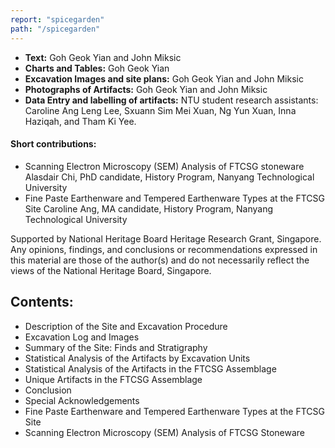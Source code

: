 ```yaml
---
report: "spicegarden"
path: "/spicegarden"
---
```



 - **Text:** Goh Geok Yian and John Miksic
 - **Charts and Tables:** Goh Geok Yian
 - **Excavation Images and site plans:** Goh Geok Yian and John Miksic
 - **Photographs of Artifacts:** Goh Geok Yian and John Miksic
 - **Data Entry and labelling of artifacts:** NTU student research assistants: Caroline Ang Leng Lee, Sxuann Sim Mei Xuan, Ng Yun Xuan, Inna Haziqah, and Tham Ki Yee.

#### Short contributions:

 - Scanning Electron Microscopy (SEM) Analysis of FTCSG stoneware 
Alasdair Chi, PhD candidate, History Program, Nanyang Technological University
 - Fine Paste Earthenware and Tempered Earthenware Types at the FTCSG Site
Caroline Ang, MA candidate, History Program, Nanyang Technological University

Supported by National Heritage Board Heritage Research Grant, Singapore. Any opinions, findings, and conclusions or recommendations expressed in this material are those of the author(s) and do not necessarily reflect the views of the National Heritage Board, Singapore.

## Contents:

- <BaseLink href="/spicegarden/text/description">
    Description of the Site and Excavation Procedure
  </BaseLink>
- <BaseLink href="/spicegarden/text/excavation">
    Excavation Log and Images
  </BaseLink>
- <BaseLink href="/spicegarden/text/summary">
		Summary of the Site: Finds and Stratigraphy
	</BaseLink>
- <BaseLink href="/spicegarden/text/statisticalanalysisbyunit">
		Statistical Analysis of the Artifacts by Excavation Units
	</BaseLink>
- <BaseLink href="/spicegarden/text/statisticalanalysisartifacts">
		Statistical Analysis of the Artifacts in the FTCSG Assemblage
	</BaseLink>
- <BaseLink href="/spicegarden/text/uniqueartifacts">
    Unique Artifacts in the FTCSG Assemblage
	</BaseLink>
- <BaseLink href="/spicegarden/text/conclusion">
    Conclusion
	</BaseLink>
- <BaseLink href="/spicegarden/text/specialacknowledgements">
    Special Acknowledgements
	</BaseLink>
-	<BaseLink href="/spicegarden/text/finepasteearthenware">
	  Fine Paste Earthenware and Tempered Earthenware Types at the FTCSG Site
	</BaseLink>
-	<BaseLink href="/spicegarden/text/semanalysis">
    Scanning Electron Microscopy (SEM) Analysis of FTCSG Stoneware
	</BaseLink>